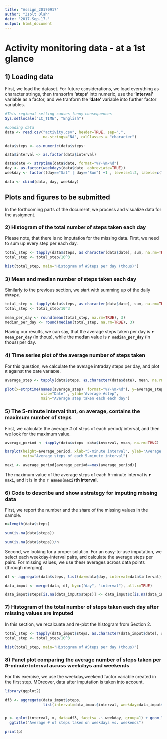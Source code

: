 ```yaml
---
title: "Assign_20170917"
author: "Zsolt Olah"
date: '2017.Sep.17.'
output: html_document
---
```


# __Activity monitoring data - at a 1st glance__  
  
## 1) Loading data  
  
First, we load the dataset. For future considerations, we load everything as character strings, then transorfm **'steps'** into numeric, use the **'interval'** variable as a factor, and we tranform the **'date'** variable into further factor variables.  

```r
#This regional setting causes funny consequences
Sys.setlocale("LC_TIME", "English")

#Loading data
data <- read.csv("activity.csv", header=TRUE, sep=",",
                 na.strings="NA", colClasses = "character")

data$steps <- as.numeric(data$steps)

data$interval <- as.factor(data$interval)

data$date <- strptime(data$date, format="%Y-%m-%d")
day <- as.factor(weekdays(data$date, abbreviate=TRUE))
weekday <- factor((day=="Sat" | day=="Sun") +1 , levels=1:2, labels=c("weekday","weekend"))

data <- cbind(data, day, weekday)

```



## Plots and figures to be submitted  

  
In the forthcoming parts of the document, we process and visualize data for the assigment.  
  
  
### 2) Histogram of the total number of steps taken each day  

  
Please note, that there is no imputation for the missing data. First, we need to sum up every step per each day.  

```r

total_step <- tapply(data$steps, as.character(data$date), sum, na.rm=TRUE)
total_step <- total_step/10^3

hist(total_step, main="Histogram of #Steps per day (thous)")

```
  
### 3) Mean and median number of steps taken each day  

    
Similarly to the previous section, we start with summing up of the daily #steps.  
  
```r
total_step <- tapply(data$steps, as.character(data$date), sum, na.rm=TRUE)
total_step <- total_step/10^3

mean_per_day <- round(mean(total_step, na.rm=TRUE), 3)
median_per_day <- round(median(total_step, na.rm=TRUE), 3)
```
Having our results, we can say, that the average steps taken per day is **`r mean_per_day`** (in thous), while the median value is **`r median_per_day`** (in thous) per day.  
  

### 4) Time series plot of the average number of steps taken
  
For this question, we calculate the average intraday steps per day, and plot it against the date variable.  
  
  
```r
average_step <- tapply(data$steps, as.character(data$date), mean, na.rm=TRUE)

plot(x=strptime(names(average_step), format="%Y-%m-%d"), y=average_step, type="l",
                xlab="Date" , ylab="Average #step",
                main="Average step taken each each day")

```
  
   
### 5) The 5-minute interval that, on average, contains the maximum number of steps  

    
First, we calculate the average # of steps of each period/ interval, and then we look for the maximum value.
  
```r
average_period <- tapply(data$steps, data$interval, mean, na.rm=TRUE)

barplot(height=average_period, xlab="5-minute interval", ylab="Average #steps",
        main="Average steps of each 5-minute interval")

maxi <- average_period[average_period==max(average_period)]

```   
  
The maximum value of the average steps of each 5-minute interval is **`r maxi`**, and it is in the **`r names(maxi)`th interval**.

  
  
### 6) Code to describe and show a strategy for imputing missing data
  
  
First, we report the number and the share of the missing values in the sample.
   
```r
n=length(data$steps)

sum(is.na(data$steps))

sum(is.na(data$steps))/n

```   
  
    
      
Second, we looking for a proper solution. For an easy-to-use imputation, we select each weekday-interval pairs, and calculate the average steps per pairs. For missing values, we use these averages across data points (through merging).  
  
   
```r
df <- aggregate(data$steps, list(day=data$day, interval=data$interval), mean, na.rm=TRUE)

data_imput <- merge(data, df, by=c("day", "interval"), all.x=TRUE)

data_imput$steps[is.na(data_imput$steps)] <- data_imput$x[is.na(data_imput$steps)]

``` 
  
  
  
### 7) Histogram of the total number of steps taken each day after missing values are imputed
  
In this section, we recalcuate and re-plot the histogram from Section 2.  
  
   
```r
total_step <- tapply(data_imput$steps, as.character(data_imput$date), sum, na.rm=TRUE)
total_step <- total_step/10^3

hist(total_step, main="Histogram of #Steps per day (thous)")

``` 
  
  
  
### 8) Panel plot comparing the average number of steps taken per 5-minute interval across weekdays and weekends
  
For this exercise, we use the weekday/weekend factor variable created in the first step. MOreover, data after imputation is taken into account.

```r
library(ggplot2)

df3 <- aggregate(data_imput$steps, 
                 list(interval=data_imput$interval, weekday=data_imput$weekday), mean, na.rm=TRUE)


p <- qplot(interval, x, data=df3, facets= .~ weekday, group=1) + geom_line() + 
  ggtitle("Average # of steps taken on weekdays vs. weekends")

print(p)
```


